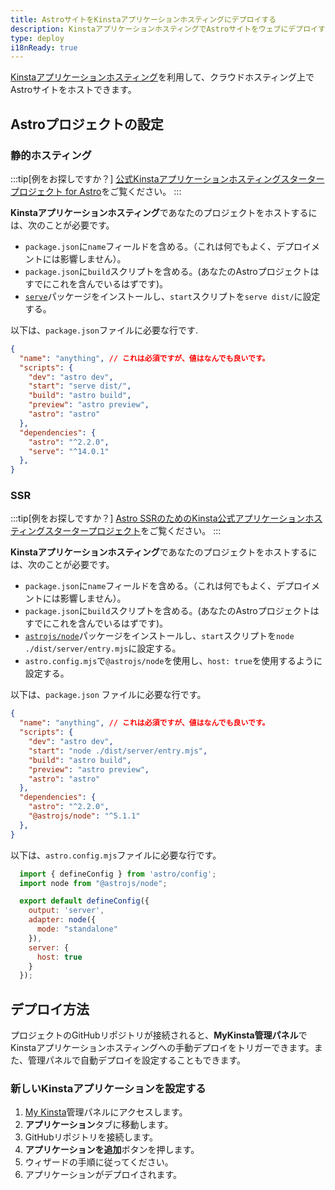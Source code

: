 ```yaml
---
title: AstroサイトをKinstaアプリケーションホスティングにデプロイする
description: KinstaアプリケーションホスティングでAstroサイトをウェブにデプロイする方法。
type: deploy
i18nReady: true
---
```


[Kinstaアプリケーションホスティング](https://kinsta.com/application-hosting/)を利用して、クラウドホスティング上でAstroサイトをホストできます。

## Astroプロジェクトの設定

### 静的ホスティング
:::tip[例をお探しですか？]
[公式Kinstaアプリケーションホスティングスタータープロジェクト for Astro](https://github.com/kinsta/hello-world-astro)をご覧ください。
:::

**Kinstaアプリケーションホスティング**であなたのプロジェクトをホストするには、次のことが必要です。
- `package.json`に`name`フィールドを含める。（これは何でもよく、デプロイメントには影響しません）。
- `package.json`に`build`スクリプトを含める。(あなたのAstroプロジェクトはすでにこれを含んでいるはずです)。
- [`serve`](https://www.npmjs.com/package/serve)パッケージをインストールし、`start`スクリプトを`serve dist/`に設定する。

以下は、`package.json`ファイルに必要な行です.
```json title="package.json" {2,5,6} ins={12} "serv dist/"
{
  "name": "anything", // これは必須ですが、値はなんでも良いです。
  "scripts": {
    "dev": "astro dev",
    "start": "serve dist/",
    "build": "astro build",
    "preview": "astro preview",
    "astro": "astro"
  },
  "dependencies": {
    "astro": "^2.2.0",
    "serve": "^14.0.1"
  },
}
```

### SSR
:::tip[例をお探しですか？]
[Astro SSRのためのKinsta公式アプリケーションホスティングスタータープロジェクト](https://github.com/kinsta/hello-world-astro-ssr)をご覧ください。
:::

**Kinstaアプリケーションホスティング**であなたのプロジェクトをホストするには、次のことが必要です。
- `package.json`に`name`フィールドを含める。（これは何でもよく、デプロイメントには影響しません）。
- `package.json`に`build`スクリプトを含める。(あなたのAstroプロジェクトはすでにこれを含んでいるはずです)。
- [`astrojs/node`](https://www.npmjs.com/package/@astrojs/node)パッケージをインストールし、`start`スクリプトを`node ./dist/server/entry.mjs`に設定する。
- `astro.config.mjs`で`@astrojs/node`を使用し、`host: true`を使用するように設定する。

以下は、`package.json` ファイルに必要な行です。
```json title="package.json" {2,5,6} ins={12} "node ./dist/server/entry.mjs"
{
  "name": "anything", // これは必須ですが、値はなんでも良いです。
  "scripts": {
    "dev": "astro dev",
    "start": "node ./dist/server/entry.mjs",
    "build": "astro build",
    "preview": "astro preview",
    "astro": "astro"
  },
  "dependencies": {
    "astro": "^2.2.0",
    "@astrojs/node": "^5.1.1"
  },
}
```

以下は、`astro.config.mjs`ファイルに必要な行です。
```js title="astro.config.mjs"
  import { defineConfig } from 'astro/config';
  import node from "@astrojs/node";

  export default defineConfig({
    output: 'server',
    adapter: node({
      mode: "standalone"
    }),
    server: {
      host: true
    }
  });
```

## デプロイ方法
プロジェクトのGitHubリポジトリが接続されると、**MyKinsta管理パネル**でKinstaアプリケーションホスティングへの手動デプロイをトリガーできます。また、管理パネルで自動デプロイを設定することもできます。

### 新しいKinstaアプリケーションを設定する
1. [My Kinsta](https://my.kinsta.com/)管理パネルにアクセスします。
2. **アプリケーション**タブに移動します。
3. GitHubリポジトリを接続します。
4. **アプリケーションを追加**ボタンを押します。
5. ウィザードの手順に従ってください。
6. アプリケーションがデプロイされます。

